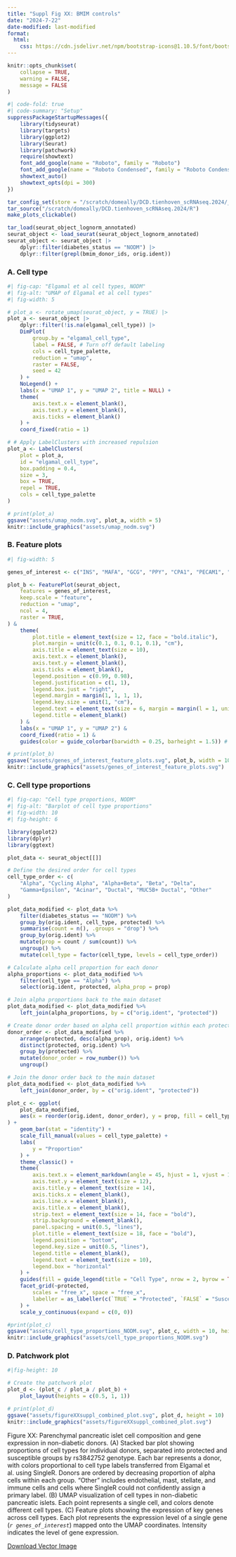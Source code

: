 ```yaml
---
title: "Suppl Fig XX: BMIM controls"
date: "2024-7-22" 
date-modified: last-modified
format:
  html:
    css: https://cdn.jsdelivr.net/npm/bootstrap-icons@1.10.5/font/bootstrap-icons.css
---
```


```r
knitr::opts_chunk$set(
    collapse = TRUE,
    warning = FALSE,
    message = FALSE
)
```



```r
#| code-fold: true
#| code-summary: "Setup"
suppressPackageStartupMessages({
    library(tidyseurat)
    library(targets)
    library(ggplot2)
    library(Seurat)
    library(patchwork)
    require(showtext)
    font_add_google(name = "Roboto", family = "Roboto")
    font_add_google(name = "Roboto Condensed", family = "Roboto Condensed")
    showtext_auto()
    showtext_opts(dpi = 300)
})

tar_config_set(store = "/scratch/domeally/DCD.tienhoven_scRNAseq.2024/_targets")
tar_source("/scratch/domeally/DCD.tienhoven_scRNAseq.2024/R")
make_plots_clickable()

tar_load(seurat_object_lognorm_annotated)
seurat_object <- load_seurat(seurat_object_lognorm_annotated)
seurat_object <- seurat_object |>
    dplyr::filter(diabetes_status == "NODM") |>
    dplyr::filter(grepl(bmim_donor_ids, orig.ident))
```

### A. Cell type

```r
#| fig-cap: "Elgamal et al cell types, NODM"
#| fig-alt: "UMAP of Elgamal et al cell types"
#| fig-width: 5

# plot_a <- rotate_umap(seurat_object, y = TRUE) |>
plot_a <- seurat_object |>
    dplyr::filter(!is.na(elgamal_cell_type)) |>
    DimPlot(
        group.by = "elgamal_cell_type",
        label = FALSE, # Turn off default labeling
        cols = cell_type_palette,
        reduction = "umap",
        raster = FALSE,
        seed = 42
    ) +
    NoLegend() +
    labs(x = "UMAP 1", y = "UMAP 2", title = NULL) +
    theme(
        axis.text.x = element_blank(),
        axis.text.y = element_blank(),
        axis.ticks = element_blank()
    ) +
    coord_fixed(ratio = 1)

# # Apply LabelClusters with increased repulsion
plot_a <- LabelClusters(
    plot = plot_a,
    id = "elgamal_cell_type",
    box.padding = 0.4,
    size = 3,
    box = TRUE,
    repel = TRUE,
    cols = cell_type_palette
)

# print(plot_a)
ggsave("assets/umap_nodm.svg", plot_a, width = 5)
knitr::include_graphics("assets/umap_nodm.svg")
```

### B. Feature plots

```r
#| fig-width: 5

genes_of_interest <- c("INS", "MAFA", "GCG", "PPY", "CPA1", "PECAM1", "SST", "KRT19")

plot_b <- FeaturePlot(seurat_object,
    features = genes_of_interest,
    keep.scale = "feature",
    reduction = "umap",
    ncol = 4,
    raster = TRUE,
) &
    theme(
        plot.title = element_text(size = 12, face = "bold.italic"),
        plot.margin = unit(c(0.1, 0.1, 0.1, 0.1), "cm"),
        axis.title = element_text(size = 10),
        axis.text.x = element_blank(),
        axis.text.y = element_blank(),
        axis.ticks = element_blank(),
        legend.position = c(0.99, 0.98),
        legend.justification = c(1, 1),
        legend.box.just = "right",
        legend.margin = margin(1, 1, 1, 1),
        legend.key.size = unit(1, "cm"),
        legend.text = element_text(size = 6, margin = margin(l = 1, unit = "pt")),
        legend.title = element_blank()
    ) &
    labs(x = "UMAP 1", y = "UMAP 2") &
    coord_fixed(ratio = 1) &
    guides(color = guide_colorbar(barwidth = 0.25, barheight = 1.5)) # Adjust legend size

# print(plot_b)
ggsave("assets/genes_of_interest_feature_plots.svg", plot_b, width = 10)
knitr::include_graphics("assets/genes_of_interest_feature_plots.svg")
```

### C. Cell type proportions

```r
#| fig-cap: "Cell type proportions, NODM"
#| fig-alt: "Barplot of cell type proportions"
#| fig-width: 10
#| fig-height: 6

library(ggplot2)
library(dplyr)
library(ggtext)

plot_data <- seurat_object[[]]

# Define the desired order for cell types
cell_type_order <- c(
    "Alpha", "Cycling Alpha", "Alpha+Beta", "Beta", "Delta",
    "Gamma+Epsilon", "Acinar", "Ductal", "MUC5B+ Ductal", "Other"
)

plot_data_modified <- plot_data %>%
    filter(diabetes_status == "NODM") %>%
    group_by(orig.ident, cell_type, protected) %>%
    summarise(count = n(), .groups = "drop") %>%
    group_by(orig.ident) %>%
    mutate(prop = count / sum(count)) %>%
    ungroup() %>%
    mutate(cell_type = factor(cell_type, levels = cell_type_order))

# Calculate alpha cell proportion for each donor
alpha_proportions <- plot_data_modified %>%
    filter(cell_type == "Alpha") %>%
    select(orig.ident, protected, alpha_prop = prop)

# Join alpha proportions back to the main dataset
plot_data_modified <- plot_data_modified %>%
    left_join(alpha_proportions, by = c("orig.ident", "protected"))

# Create donor order based on alpha cell proportion within each protected group
donor_order <- plot_data_modified %>%
    arrange(protected, desc(alpha_prop), orig.ident) %>%
    distinct(protected, orig.ident) %>%
    group_by(protected) %>%
    mutate(donor_order = row_number()) %>%
    ungroup()

# Join the donor order back to the main dataset
plot_data_modified <- plot_data_modified %>%
    left_join(donor_order, by = c("orig.ident", "protected"))

plot_c <- ggplot(
    plot_data_modified,
    aes(x = reorder(orig.ident, donor_order), y = prop, fill = cell_type)
) +
    geom_bar(stat = "identity") +
    scale_fill_manual(values = cell_type_palette) +
    labs(
        y = "Proportion"
    ) +
    theme_classic() +
    theme(
        axis.text.x = element_markdown(angle = 45, hjust = 1, vjust = 1, size = 8),
        axis.text.y = element_text(size = 12),
        axis.title.y = element_text(size = 14),
        axis.ticks.x = element_blank(),
        axis.line.x = element_blank(),
        axis.title.x = element_blank(),
        strip.text = element_text(size = 14, face = "bold"),
        strip.background = element_blank(),
        panel.spacing = unit(0.5, "lines"),
        plot.title = element_text(size = 18, face = "bold"),
        legend.position = "bottom",
        legend.key.size = unit(0.5, "lines"),
        legend.title = element_blank(),
        legend.text = element_text(size = 10),
        legend.box = "horizontal"
    ) +
    guides(fill = guide_legend(title = "Cell Type", nrow = 2, byrow = TRUE)) + # Adjusted to single row
    facet_grid(~protected,
        scales = "free_x", space = "free_x",
        labeller = as_labeller(c(`TRUE` = "Protected", `FALSE` = "Susceptible"))
    ) +
    scale_y_continuous(expand = c(0, 0))

#print(plot_c)
ggsave("assets/cell_type_proportions_NODM.svg", plot_c, width = 10, height = 6)
knitr::include_graphics("assets/cell_type_proportions_NODM.svg")
```

### D. Patchwork plot

```r
#|fig-height: 10

# Create the patchwork plot 
plot_d <- (plot_c / plot_a / plot_b) +
    plot_layout(heights = c(0.5, 1, 1))

# print(plot_d)
ggsave("assets/figureXXsuppl_combined_plot.svg", plot_d, height = 10)
knitr::include_graphics("assets/figureXXsuppl_combined_plot.svg")
```

::: {.callout-note icon=false appearance="simple"}

Figure XX: Parenchymal pancreatic islet cell composition and gene expression in non-diabetic donors. (A) Stacked bar plot showing proportions of cell types for individual donors, separated into protected and susceptible groups by rs3842752 genotype. Each bar represents a donor, with colors proportional to cell type labels transferred from Elgamal et al. using SingleR. Donors are ordered by decreasing proportion of alpha cells within each group. "Other" includes endothelial, mast, stellate, and immune cells and cells where SingleR could not confidently assign a primary label. (B) UMAP visualization of cell types in non-diabetic pancreatic islets. Each point represents a single cell, and colors denote different cell types. (C) Feature plots showing the expression of key genes across cell types. Each plot represents the expression level of a single gene (*`r genes_of_interest`*) mapped onto the UMAP coordinates. Intensity indicates the level of gene expression.

[<i class="bi bi-filetype-svg"></i> Download Vector Image](assets/figureXXsuppl_combined_plot.svg){download="assets/figureXXsuppl_combined_plot.svg"}

:::

